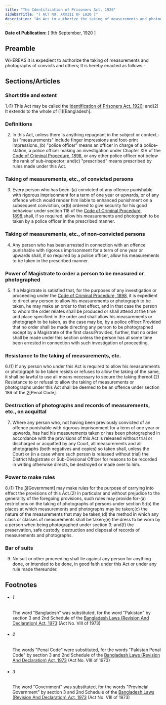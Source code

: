 ```yaml
---
title: "The Identification of Prisoners Act, 1920"
sidebarTitle: "( ACT NO. XXXIII OF 1920 )"
description: "An Act to authorize the taking of measurements and photographs of convicts and others."
---
```


**Date of Publication:** [ 9th September, 1920 ]

## Preamble

WHEREAS it is expedient to authorize the taking of measurements and photographs of convicts and others; It is hereby enacted as follows:-

## Sections/Articles

### Short title and extent

1.(1) This Act may be called the [Identification of Prisoners Act, 1920](/act-120.html "Identification of Prisoners Act, 1920"); and(2) It extends to the whole of [1][Bangladesh].

### Definitions

2. In this Act, unless there is anything repugnant in the subject or context,-(a) "measurements" include finger impressions and foot-print impressions.;(b) "police officer" means an officer in charge of a police-station, a police officer making an investigation under Chapter XIV of the [Code of Criminal Procedure, 1898](/act-75.html "Code of Criminal Procedure, 1898"), or any other police officer not below the rank of sub-inspector; and(c) "prescribed" means prescribed by rules made under this Act.

### Taking of measurements, etc., of convicted persons

3. Every person who has been-(a) convicted of any offence punishable with rigorous imprisonment for a term of one year or upwards, or of any offence which would render him liable to enhanced punishment on a subsequent conviction, or(b) ordered to give security for his good behaviour under section 118 of the [Code of Criminal Procedure, 1898](/act-75.html "Code of Criminal Procedure, 1898"),shall, if so required, allow his measurements and photograph to be taken by a police officer in the prescribed manner.

### Taking of measurements, etc., of non-convicted persons

4. Any person who has been arrested in connection with an offence punishable with rigorous imprisonment for a term of one year or upwards shall, if so required by a police officer, allow his measurements to be taken in the prescribed manner.

### Power of Magistrate to order a person to be measured or photographed

5. If a Magistrate is satisfied that, for the purposes of any investigation or proceeding under the [Code of Criminal Procedure, 1898](/act-75.html "Code of Criminal Procedure, 1898"), it is expedient to direct any person to allow his measurements or photograph to be taken, he may make an order to that effect, and in that case the person to whom the order relates shall be produced or shall attend at the time and place specified in the order and shall allow his measurements or photograph to be taken, as the case may be, by a police officer:Provided that no order shall be made directing any person to be photographed except by a Magistrate of the first class:Provided, further, that no order shall be made under this section unless the person has at some time been arrested in connection with such investigation of proceeding.

### Resistance to the taking of measurements, etc.

6.(1) If any person who under this Act is required to allow his measurements or photograph to be taken resists or refuses to allow the taking of the same, it shall be lawful to use all means necessary to secure the taking thereof.(2) Resistance to or refusal to allow the taking of measurements or photographs under this Act shall be deemed to be an offence under section 186 of the [2](1)[Penal Code].

### Destruction of photographs and records of measurements, etc., on acquittal

7. Where any person who, not having been previously convicted of an offence punishable with rigorous imprisonment for a term of one year or upwards, has had his measurements taken or has been photographed in accordance with the provisions of this Act is released without trial or discharged or acquitted by any Court, all measurements and all photographs (both negatives and copies) so taken shall, unless the Court or (in a case where such person is released without trial) the District Magistrate or Sub-Divisional Officer for reasons to be recorded in writing otherwise directs, be destroyed or made over to him.

### Power to make rules

8.(1) The [3](1)[Government] may make rules for the purpose of carrying into effect the provisions of this Act.(2) In particular and without prejudice to the generality of the foregoing provisions, such rules may provide for-(a) restrictions on the taking of photographs of persons under section 5;(b) the places at which measurements and photographs may be taken;(c) the nature of the measurements that may be taken;(d) the method in which any class or classes of measurements shall be taken;(e) the dress to be worn by a person when being photographed under section 3; and(f) the preservation, safe custody, destruction and disposal of records of measurements and photographs.

### Bar of suits

9. No suit or other proceeding shall lie against any person for anything done, or intended to be done, in good faith under this Act or under any rule made thereunder.

## Footnotes

- ###### 1

  The word "Bangladesh" was substituted, for the word "Pakistan" by section 3 and 2nd Schedule of the [Bangladesh Laws (Revision And Declaration) Act, 1973](/act-430.html "Bangladesh Laws (Revision And Declaration) Act, 1973") (Act No. VIII of 1973)

- ###### 2

  The words "Penal Code" were substituted, for the words "Pakistan Penal Code" by section 3 and 2nd Schedule of the [Bangladesh Laws (Revision And Declaration) Act, 1973](/act-430.html "Bangladesh Laws (Revision And Declaration) Act, 1973") (Act No. VIII of 1973)

- ###### 3

  The word "Government" was substituted, for the words "Provincial Government" by section 3 and 2nd Schedule of the [Bangladesh Laws (Revision And Declaration) Act, 1973](/act-430.html "Bangladesh Laws (Revision And Declaration) Act, 1973") (Act No. VIII of 1973)
